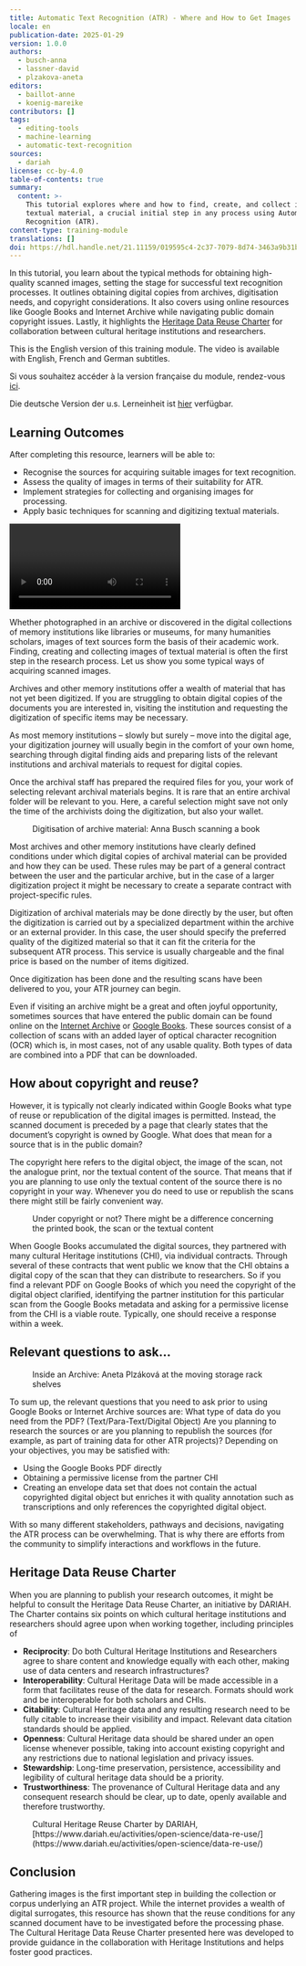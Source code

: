 ```yaml
---
title: Automatic Text Recognition (ATR) - Where and How to Get Images
locale: en
publication-date: 2025-01-29
version: 1.0.0
authors:
  - busch-anna
  - lassner-david
  - plzakova-aneta
editors:
  - baillot-anne
  - koenig-mareike
contributors: []
tags:
  - editing-tools
  - machine-learning
  - automatic-text-recognition
sources:
  - dariah
license: cc-by-4.0
table-of-contents: true
summary:
  content: >-
    This tutorial explores where and how to find, create, and collect images of
    textual material, a crucial initial step in any process using Automatic Text
    Recognition (ATR).
content-type: training-module
translations: []
doi: https://hdl.handle.net/21.11159/019595c4-2c37-7079-8d74-3463a9b31b3b
---
```

In this tutorial, you learn about the typical methods for obtaining high-quality scanned images, setting the stage for successful text recognition processes. It outlines obtaining digital copies from archives, digitisation needs, and copyright considerations. It also covers using online resources like Google Books and Internet Archive while navigating public domain copyright issues. Lastly, it highlights the [Heritage Data Reuse Charter](https://www.dariah.eu/activities/open-science/data-re-use/) for collaboration between cultural heritage institutions and researchers.

This is the English version of this training module. The video is available with English, French and German subtitles.

Si vous souhaitez accéder à la version française du module, rendez-vous [ici](https://harmoniseatr.hypotheses.org/3780).

Die deutsche Version der u.s. Lerneinheit ist [hier](https://harmoniseatr.hypotheses.org/2717) verfügbar.

## Learning Outcomes

After completing this resource, learners will be able to:

* Recognise the sources for acquiring suitable images for text recognition.
* Assess the quality of images in terms of their suitability for ATR.
* Implement strategies for collecting and organising images for processing.
* Apply basic techniques for scanning and digitizing textual materials.

<Video provider="youtube" id="HJrOYYiiUyg">

</Video>

Whether photographed in an archive or discovered in the digital collections of memory institutions like libraries or museums, for many humanities scholars, images of text sources form the basis of their academic work. Finding, creating and collecting images of textual material is often the first step in the research process. Let us show you some typical ways of acquiring scanned images.

Archives and other memory institutions offer a wealth of material that has not yet been digitized. If you are struggling to obtain digital copies of the documents you are interested in, visiting the institution and requesting the digitization of specific items may be necessary.

As most memory institutions – slowly but surely – move into the digital age, your digitization journey will usually begin in the comfort of your own home, searching through digital finding aids and preparing lists of the relevant institutions and archival materials to request for digital copies.

Once the archival staff has prepared the required files for you, your work of selecting relevant archival materials begins. It is rare that an entire archival folder will be relevant to you. Here, a careful selection might save not only the time of the archivists doing the digitization, but also your wallet.

<Figure src="/assets/content/assets/en/resources/hosted/automatic-text-recognition-atr-video-2-where-and-how-to-get-images/anna_digitizing_a_document.jpeg" alignment="stretch">
  Digitisation of archive material: Anna Busch scanning a book
</Figure>

Most archives and other memory institutions have clearly defined conditions under which digital copies of archival material can be provided and how they can be used. These rules may be part of a general contract between the user and the particular archive, but in the case of a larger digitization project it might be necessary to create a separate contract with project-specific rules.

Digitization of archival materials may be done directly by the user, but often the digitization is carried out by a specialized department within the archive or an external provider. In this case, the user should specify the preferred quality of the digitized material so that it can fit the criteria for the subsequent ATR process. This service is usually chargeable and the final price is based on the number of items digitized.

Once digitization has been done and the resulting scans have been delivered to you, your ATR journey can begin.

Even if visiting an archive might be a great and often joyful opportunity, sometimes sources that have entered the public domain can be found online on the [Internet Archive](https://archive.org/) or [Google Books](https://books.google.com/). These sources consist of a collection of scans with an added layer of optical character recognition (OCR) which is, in most cases, not of any usable quality. Both types of data are combined into a PDF that can be downloaded.

## How about copyright and reuse?

However, it is typically not clearly indicated within Google Books what type of reuse or republication of the digital images is permitted. Instead, the scanned document is preceded by a page that clearly states that the document’s copyright is owned by Google. What does that mean for a source that is in the public domain?

The copyright here refers to the digital object, the image of the scan, not the analogue print, nor the textual content of the source. That means that if you are planning to use only the textual content of the source there is no copyright in your way. Whenever you do need to use or republish the scans there might still be fairly convenient way.

<Figure src="/assets/content/assets/en/resources/hosted/automatic-text-recognition-atr-video-2-where-and-how-to-get-images/get-images_copyright.jpg" alignment="stretch">
  Under copyright or not? There might be a difference concerning the printed book, the scan or the textual content
</Figure>

When Google Books accumulated the digital sources, they partnered with many cultural Heritage institutions (CHI), via individual contracts. Through several of these contracts that went public we know that the CHI obtains a digital copy of the scan that they can distribute to researchers. So if you find a relevant PDF on Google Books of which you need the copyright of the digital object clarified, identifying the partner institution for this particular scan from the Google Books metadata and asking for a permissive license from the CHI is a viable route. Typically, one should receive a response within a week.

## Relevant questions to ask…

<Figure src="/assets/content/assets/en/resources/hosted/automatic-text-recognition-atr-video-2-where-and-how-to-get-images/im_magazin.jpeg" alignment="stretch">
  Inside an Archive: Aneta Plzáková at the moving storage rack shelves
</Figure>

To sum up, the relevant questions that you need to ask prior to using Google Books or Internet Archive sources are: What type of data do you need from the PDF? (Text/Para-Text/Digital Object) Are you planning to research the sources or are you planning to republish the sources (for example, as part of training data for other ATR projects)? Depending on your objectives, you may be satisfied with:

* Using the Google Books PDF directly
* Obtaining a permissive license from the partner CHI
* Creating an envelope data set that does not contain the actual copyrighted digital object but enriches it with quality annotation such as transcriptions and only references the copyrighted digital object.

With so many different stakeholders, pathways and decisions, navigating the ATR process can be overwhelming. That is why there are efforts from the community to simplify interactions and workflows in the future.

## Heritage Data Reuse Charter

When you are planning to publish your research outcomes, it might be helpful to consult the Heritage Data Reuse Charter, an initiative by DARIAH. The Charter contains six points on which cultural heritage institutions and researchers should agree upon when working together, including principles of

* **Reciprocity**: Do both Cultural Heritage Institutions and Researchers agree to share content and knowledge equally with each other, making use of data centers and research infrastructures?
* **Interoperability**: Cultural Heritage Data will be made accessible in a form that facilitates reuse of the data for research. Formats should work and be interoperable for both scholars and CHIs.
* **Citability**: Cultural Heritage data and any resulting research need to be fully citable to increase their visibility and impact. Relevant data citation standards should be applied.
* **Openness**: Cultural Heritage data should be shared under an open license whenever possible, taking into account existing copyright and any restrictions due to national legislation and privacy issues.
* **Stewardship**: Long-time preservation, persistence, accessibility and legibility of cultural heritage data should be a priority.
* **Trustworthiness**: The provenance of Cultural Heritage data and any consequent research should be clear, up to date, openly available and therefore trustworthy.

<Figure src="/assets/content/assets/en/resources/hosted/automatic-text-recognition-atr-video-2-where-and-how-to-get-images/charter-poster-1.jpg" alignment="stretch">
  Cultural Heritage Reuse Charter by DARIAH, [https://www.dariah.eu/activities/open-science/data-re-use/](https://www.dariah.eu/activities/open-science/data-re-use/)
</Figure>

## Conclusion

Gathering images is the first important step in building the collection or corpus underlying an ATR project. While the internet provides a wealth of digital surrogates, this resource has shown that the reuse conditions for any scanned document have to be investigated before the processing phase. The Cultural Heritage Data Reuse Charter presented here was developed to provide guidance in the collaboration with Heritage Institutions and helps foster good practices.

###
